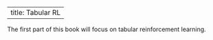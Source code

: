 
---
title: Tabular RL
---

The first part of this book will focus on tabular reinforcement learning.